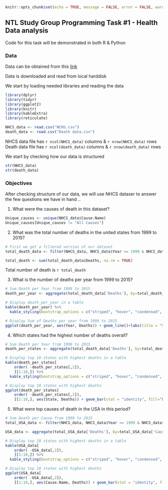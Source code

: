 ```r
knitr::opts_chunk$set(echo = TRUE, message = FALSE, error = FALSE, warning = FALSE)
```

## NTL Study Group Programming Task #1 - Health Data analysis
Code for this task will be demonstrated in both R & Python

### Data 
Data can be obtained from this [link](https://data.cdc.gov/NCHS/NCHS-Leading-Causes-of-Death-United-States/bi63-dtpu)

Data is downloaded and read from local harddisk

We start by loading needed libraries and reading the data
```r
library(dplyr)
library(tidyr)
library(ggplot2)
library(knitr)
library(kableExtra)
library(reticulate)

NHCS_data <- read.csv("NCHS.csv")
death_data <- read.csv("Death data.csv")
```

NHCS data file has ```r ncol(NHCS_data)``` columns & ```r nrow(NHCS_data)``` rows
Death data file has ```r ncol(death_data)``` columns & ```r nrow(death_data)``` rows

We start by checking how our data is structured
```r
str(NHCS_data)
str(death_data)
```

### Objectives
After checking structure of our data, we will use NHCS dataser to answer the few questions we have in hand .. 

1. What were the causes of death in this dataset?
```r
Unique_causes <- unique(NHCS_data$Cause.Name)
Unique_causes[Unique_causes != "All Causes"]
```

2. What was the total number of deaths in the united states from 1999 to 2015?
```r
# First we get a filtered version of our dataset
total_death_data <- filter(NHCS_data, NHCS_data$Year >= 1999 & NHCS_data$Year <= 2015, NHCS_data$Cause.Name == "All Causes", NHCS_data$State != "United States")

total_death <- sum(total_death_data$Deaths, na.rm = TRUE)
```
Total number of death is ```r total_death```

3. What is the number of deaths per year from 1999 to 2015?
```r
# Sum Death per Year from 1999 to 2015
death_per_year <- aggregate(total_death_data['Deaths'], by=total_death_data['Year'], sum,na.rm=TRUE, na.action=NULL)

# Display death_per_year in a table
kable(death_per_year) %>%
  kable_styling(bootstrap_options = c("striped", "hover", "condensed", "responsive"), full_width = F, position = "left")

# Display Sum of Deaths per year from 1999 to 2015
ggplot(death_per_year, aes(Year, Deaths)) + geom_line()+labs(title = "Sum of Deaths per Year in the USA from 1999 to 2015")
```

4. Which states had the highest number of deaths overall?
```r
# Sum Death per Year from 1999 to 2015
death_per_states <- aggregate(total_death_data['Deaths'], by=total_death_data['State'], sum,na.rm=TRUE, na.action=NULL)

# Display top 10 states with highest deaths in a table
kable(death_per_states[
    order( -death_per_states[,2]),
    ][1:10,]) %>%
  kable_styling(bootstrap_options = c("striped", "hover", "condensed", "responsive"), full_width = F, position = "left")

# Display top 10 states with highest deaths
ggplot(death_per_states[
    order( -death_per_states[,2]),
    ][1:10,], aes(State, Deaths)) + geom_bar(stat = "identity", fill="blue", alpha=0.5)+labs(title = "Top 10 Deaths per State in the USA from 1999 to 2015") + theme(axis.text.x = element_text(angle = 90, hjust = 1, vjust = 0))
```

5. What were top causes of death in the USA in this period?
```r
# Sum Death per Cause from 1999 to 2015
total_USA_data <- filter(NHCS_data, NHCS_data$Year >= 1999 & NHCS_data$Year <= 2015, NHCS_data$Cause.Name != "All Causes", NHCS_data$State == "United States")

USA_data <- aggregate(total_USA_data['Deaths'], by=total_USA_data['Cause.Name'], sum,na.rm=TRUE, na.action=NULL)

# Display top 10 states with highest deaths in a table
kable(USA_data[
    order( -USA_data[,2]),
    ][1:10,]) %>%
  kable_styling(bootstrap_options = c("striped", "hover", "condensed", "responsive"), full_width = F, position = "left")

# Display top 10 states with highest deaths
ggplot(USA_data[
    order( -USA_data[,2]),
    ][1:10,], aes(Cause.Name, Deaths)) + geom_bar(stat = "identity", fill="blue", alpha=0.5)+labs(title = "Top 10 Deaths per Cause in the USA from 1999 to 2015") + theme(axis.text.x = element_text(angle = 90, hjust = 1, vjust = 0))
```